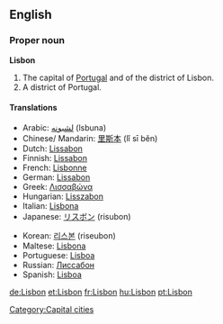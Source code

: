 {{wikipedia}}
==English==

===Proper noun===
'''Lisbon'''

# The capital of [[Portugal]] and of the district of Lisbon.
# A district of Portugal.

====Translations====
{{top}}
*Arabic: [[لشبونه]] (lsbuna)
*Chinese/ Mandarin: [[里斯本]] (lǐ sī běn)
*Dutch: [[Lissabon]]
*Finnish: [[Lissabon#Finnish|Lissabon]]
*French: [[Lisbonne]]
*German: [[Lissabon]]
*Greek: [[Λισσαβώνα]]
*Hungarian: [[Lisszabon]]
*Italian: [[Lisbona]] {{f}}
*Japanese: [[リスボン]] (risubon)
{{mid}}
*Korean: [[리스본]] (riseubon)
*Maltese: [[Lisbona]]
*Portuguese: [[Lisboa]] {{f}}
*Russian: [[Лиссабон]]
*Spanish: [[Lisboa]]
{{bottom}}

[[Category:Capital cities]]

[[de:Lisbon]]
[[et:Lisbon]]
[[fr:Lisbon]]
[[hu:Lisbon]]
[[pt:Lisbon]]